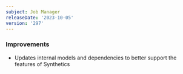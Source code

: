 ```yaml
---
subject: Job Manager
releaseDate: '2023-10-05'
version: '297'
---
```


### Improvements
* Updates internal models and dependencies to better support the features of Synthetics